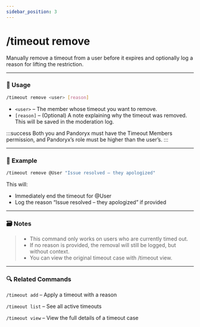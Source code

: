 ```yaml
---
sidebar_position: 3
---
```


# /timeout remove

Manually remove a timeout from a user before it expires and optionally log a reason for lifting the restriction.

<hr className="md-divider-gradient" />

### 💬 Usage
```bash
/timeout remove <user> [reason]
```
- `<user>` – The member whose timeout you want to remove.
- `[reason]` – (Optional) A note explaining why the timeout was removed. This will be saved in the moderation log.

:::success
Both you and Pandoryx must have the Timeout Members permission, and Pandoryx’s role must be higher than the user’s.
:::

<hr className="md-divider-gradient" />

### 📌 Example
```bash
/timeout remove @User "Issue resolved – they apologized"
```
This will:
- Immediately end the timeout for @User
- Log the reason “Issue resolved – they apologized” if provided

<hr className="md-divider-gradient" />

### 🗃️ Notes
> - This command only works on users who are currently timed out.
> - If no reason is provided, the removal will still be logged, but without context.
> - You can view the original timeout case with /timeout view.

<hr className="md-divider-gradient" />

### 🔍 Related Commands
`/timeout add` – Apply a timeout with a reason

`/timeout list` – See all active timeouts

`/timeout view` – View the full details of a timeout case